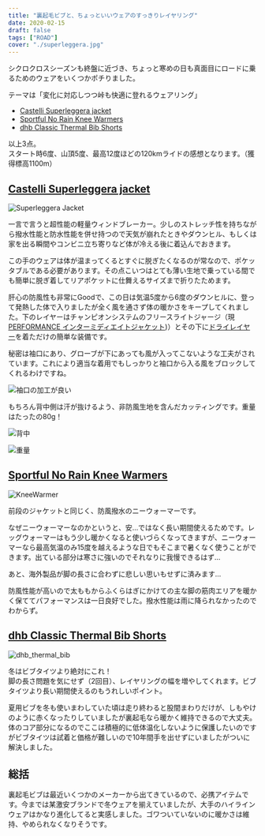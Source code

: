 ```yaml
---
title: "裏起毛ビブと、ちょっといいウェアのすっきりレイヤリング"
date: 2020-02-15
draft: false
tags: ["ROAD"]
cover: "./superleggera.jpg"
---
```


シクロクロスシーズンも終盤に近づき、ちょっと寒めの日も真面目にロードに乗るためのウェアをいくつかポチりました。

テーマは「変化に対応しつつ峠も快適に登れるウェアリング」

- [Castelli Superleggera jacket](https://www.chainreactioncycles.com/jp/ja/castelli-superleggera-%E3%82%B8%E3%83%A3%E3%82%B1%E3%83%83%E3%83%88-aw19/rp-prod153559)
- [Sportful No Rain Knee Warmers](https://www.chainreactioncycles.com/jp/ja/sportful-no-rain-knee-warmers/rp-prod110088)
- [dhb Classic Thermal Bib Shorts](https://www.wiggle.jp/dhb-classic-%E3%82%B5%E3%83%BC%E3%83%9E%E3%83%AB%E3%83%93%E3%83%96%E3%82%B7%E3%83%A7%E3%83%BC%E3%83%84)

以上3点。  
スタート時6度、山頂5度、最高12度ほどの120kmライドの感想となります。（獲得標高1100m）

## [Castelli Superleggera jacket](https://www.chainreactioncycles.com/jp/ja/castelli-superleggera-%E3%82%B8%E3%83%A3%E3%82%B1%E3%83%83%E3%83%88-aw19/rp-prod153559)

![Superleggera Jacket](./superleggera.jpg)

一言で言うと超性能の軽量ウィンドブレーカー。少しのストレッチ性を持ちながら撥水性能と防水性能を併せ持つので天気が崩れたときやダウンヒル、もしくは家を出る瞬間やコンビニ立ち寄りなど体が冷える後に着込んでおきます。

この手のウェアは体が温まってくるとすぐに脱ぎたくなるのが常なので、ポケッタブルである必要があります。その点こいつはとても薄い生地で乗っている間でも簡単に脱ぎ着してリアポケットに仕舞えるサイズまで折りたためます。

肝心の防風性も非常にGoodで、この日は気温5度から6度のダウンヒルに、登って発熱した体で入りましたが全く風を通さず体の暖かさをキープしてくれました。下のレイヤーはチャンピオンシステムのフリースライトジャージ（現[PERFORMANCE インターミディエイトジャケット](https://champ-sys.jp/collections/performance-cycling/products/performance-intermediatejak))）とその下に[ドライレイヤー](https://amzn.to/2uN2n2G)を着ただけの簡単な装備です。

秘密は袖口にあり、グローブが下にあっても風が入ってこないような工夫がされています。これにより適当な着用でもしっかりと袖口から入る風をブロックしてくれるわけですね。

![袖口の加工が良い](./sode.jpg)

もちろん背中側は汗が抜けるよう、非防風生地を含んだカッティングです。重量はたったの80g！

![背中](./sl_backside.jpg)

![重量](./sl_weight.jpg)

## [Sportful No Rain Knee Warmers](https://www.chainreactioncycles.com/jp/ja/sportful-no-rain-knee-warmers/rp-prod110088)

![KneeWarmer](./norain_knee.jpg)

前段のジャケットと同じく、防風撥水のニーウォーマーです。

なぜニーウォーマーなのかというと、安…ではなく長い期間使えるためです。レッグウォーマーはもう少し暖かくなると使いづらくなってきますが、ニーウォーマーなら最高気温のみ15度を越えるような日でもそこまで暑くなく使うことができます。出ている部分は寒さに強いのでそれなりに我慢できるはず…

あと、海外製品が脚の長さに合わずに悲しい思いもせずに済みます…

防風性能が高いので太ももからふくらはぎにかけての主な脚の筋肉エリアを暖かく保ててパフォーマンスは一日良好でした。撥水性能は雨に降られなかったのでわからず。

## [dhb Classic Thermal Bib Shorts](https://www.wiggle.jp/dhb-classic-%E3%82%B5%E3%83%BC%E3%83%9E%E3%83%AB%E3%83%93%E3%83%96%E3%82%B7%E3%83%A7%E3%83%BC%E3%83%84)

![dhb_thermal_bib](./dhb_thermal_bib.jpg)

冬はビブタイツより絶対にこれ！  
脚の長さ問題を気にせず（2回目）、レイヤリングの幅を増やしてくれます。ビブタイツより長い期間使えるのもうれしいポイント。

夏用ビブを冬も使いまわしていた頃は走り終わると股間まわりだけが、しもやけのように赤くなったりしていましたが裏起毛なら暖かく維持できるので大丈夫。体のコア部分になるのでここは積極的に低体温化しないように保護したいのですがビブタイツは試着と価格が難しいので10年間手を出せずにいましたがついに解決しました。

## 総括

裏起毛ビブは最近いくつかのメーカーから出てきているので、必携アイテムです。今までは某激安ブランドで冬ウェアを揃えていましたが、大手のハイラインウェアはかなり進化してると実感しました。ゴワついていないのに暖かさは維持、やめられなくなりそうです。

<LinkBox url="https://www.wiggle.jp/dhb-classic-サーマルビブショーツ" linkurl="https://ck.jp.ap.valuecommerce.com/servlet/referral?sid=3171302&pid=886932159&vc_url=https%3A%2F%2Fwww.wiggle.jp%2Fschwalbe-%25e3%2582%25b7%25e3%2583%25a5%25e3%2583%25af%25e3%2583%25ab%25e3%2583%2599-pro-one-evo-%25e3%2583%2581%25e3%2583%25a5%25e3%2583%25bc%25e3%2583%2596%25e3%2583%25ac%25e3%2582%25b9%25e3%2583%2595%25e3%2582%25a9%25e3%2583%25bc%25e3%2583%25ab%25e3%2583%2587%25e3%2582%25a3%25e3%2583%25b3%25e3%2582%25b0%25e3%2582%25bf%25e3%2582%25a4%25e3%2583%25a4%3Futm_source%3Dvaluecommerce%26utm_medium%3Daffiliates%26utm_campaign%3Daffiliate-website" />
